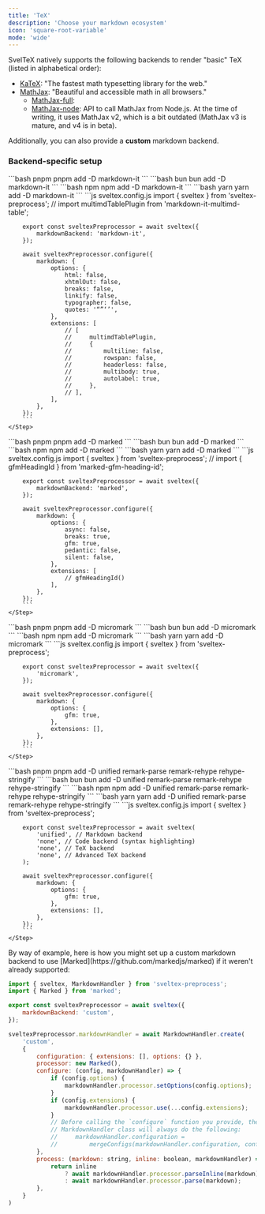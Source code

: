 ```yaml
---
title: 'TeX'
description: 'Choose your markdown ecosystem'
icon: 'square-root-variable'
mode: 'wide'
---
```


SvelTeX natively supports the following backends to render "basic" TeX (listed
in alphabetical order):

-   [KaTeX](https://katex.org): "The fastest math typesetting library for the
    web."
-   [MathJax](http://mathjax.org): "Beautiful and accessible math in all
    browsers."
    - [MathJax-full](https://github.com/mathjax/MathJax-src):
    - [MathJax-node](https://github.com/mathjax/MathJax-node): API to call
      MathJax from Node.js. At the time of writing, it uses MathJax v2, which is
      a bit outdated (MathJax v3 is mature, and v4 is in beta).

Additionally, you can also provide a **custom** markdown backend.

### Backend-specific setup

<Tabs>
<Tab title="Markdown-it">
<Steps>
    <Step title="Install the necessary dependencies">
    <CodeGroup>
        ```bash pnpm
        pnpm add -D markdown-it
        ```
        ```bash bun
        bun add -D markdown-it
        ```
        ```bash npm
        npm add -D markdown-it
        ```
        ```bash yarn
        yarn add -D markdown-it
        ```
    </CodeGroup>
    </Step>
    <Step title="Tell Sveltex to use Markdown-it and customize away!" >
        ```js sveltex.config.js
        import { sveltex } from 'sveltex-preprocess';
        // import multimdTablePlugin from 'markdown-it-multimd-table';

        export const sveltexPreprocessor = await sveltex({
            markdownBackend: 'markdown-it',
        });

        await sveltexPreprocessor.configure({
            markdown: {
                options: {
                    html: false,
                    xhtmlOut: false,
                    breaks: false,
                    linkify: false,
                    typographer: false,
                    quotes: '“”‘’',
                },
                extensions: [
                    // [
                    //     multimdTablePlugin,
                    //     {
                    //         multiline: false,
                    //         rowspan: false,
                    //         headerless: false,
                    //         multibody: true,
                    //         autolabel: true,
                    //     },
                    // ],
                ],
            },
        });
        ```
    </Step>

</Steps>
</Tab>
<Tab title="Marked">
<Steps>
    <Step title="Install the necessary dependencies">
    <CodeGroup>
        ```bash pnpm
        pnpm add -D marked
        ```
        ```bash bun
        bun add -D marked
        ```
        ```bash npm
        npm add -D marked
        ```
        ```bash yarn
        yarn add -D marked
        ```
    </CodeGroup>
    </Step>
    <Step title="Tell SvelTeX to use Marked" >
        ```js sveltex.config.js
        import { sveltex } from 'sveltex-preprocess';
        // import { gfmHeadingId } from 'marked-gfm-heading-id';

        export const sveltexPreprocessor = await sveltex({
            markdownBackend: 'marked',
        });

        await sveltexPreprocessor.configure({
            markdown: {
                options: {
                    async: false,
                    breaks: true,
                    gfm: true,
                    pedantic: false,
                    silent: false,
                },
                extensions: [
                    // gfmHeadingId()
                ],
            },
        });
        ```
    </Step>

</Steps>
</Tab>
<Tab title="Micromark">
<Steps>
    <Step title="Install the necessary dependencies">
    <CodeGroup>
        ```bash pnpm
        pnpm add -D micromark
        ```
        ```bash bun
        bun add -D micromark
        ```
        ```bash npm
        npm add -D micromark
        ```
        ```bash yarn
        yarn add -D micromark
        ```
    </CodeGroup>
    </Step>
    <Step title="Tell SvelTeX to use Micromark" >
        ```js sveltex.config.js
        import { sveltex } from 'sveltex-preprocess';

        export const sveltexPreprocessor = await sveltex({
            'micromark',
        });

        await sveltexPreprocessor.configure({
            markdown: {
                options: {
                    gfm: true,
                },
                extensions: [],
            },
        });
        ```
    </Step>

</Steps>
</Tab>
<Tab title="Unified">
<Steps>
    <Step title="Install the necessary dependencies">
    <CodeGroup>
        ```bash pnpm
        pnpm add -D unified remark-parse remark-rehype rehype-stringify
        ```
        ```bash bun
        bun add -D unified remark-parse remark-rehype rehype-stringify
        ```
        ```bash npm
        npm add -D unified remark-parse remark-rehype rehype-stringify
        ```
        ```bash yarn
        yarn add -D unified remark-parse remark-rehype rehype-stringify
        ```
    </CodeGroup>
    </Step>
    <Step title="Tell SvelTeX to use Unified" >
        ```js sveltex.config.js
        import { sveltex } from 'sveltex-preprocess';

        export const sveltexPreprocessor = await sveltex(
            'unified', // Markdown backend
            'none', // Code backend (syntax highlighting)
            'none', // TeX backend
            'none', // Advanced TeX backend
        );

        await sveltexPreprocessor.configure({
            markdown: {
                options: {
                    gfm: true,
                },
                extensions: [],
            },
        });
        ```
    </Step>

</Steps>
</Tab>
<Tab title="Custom">
By way of example, here is how you might set up a custom markdown backend to use
[Marked](https://github.com/markedjs/marked) if it weren't already supported:

```js sveltex.config.js
import { sveltex, MarkdownHandler } from 'sveltex-preprocess';
import { Marked } from 'marked';

export const sveltexPreprocessor = await sveltex({
    markdownBackend: 'custom',
});

sveltexPreprocessor.markdownHandler = await MarkdownHandler.create(
    'custom',
    {
        configuration: { extensions: [], options: {} },
        processor: new Marked(),
        configure: (config, markdownHandler) => {
            if (config.options) {
                markdownHandler.processor.setOptions(config.options);
            }
            if (config.extensions) {
                markdownHandler.processor.use(...config.extensions);
            }
            // Before calling the `configure` function you provide, the
            // MarkdownHandler class will always do the following:
            //     markdownHandler.configuration =
            //         mergeConfigs(markdownHandler.configuration, config);
        },
        process: (markdown: string, inline: boolean, markdownHandler) => {
            return inline
                ? await markdownHandler.processor.parseInline(markdown)
                : await markdownHandler.processor.parse(markdown);
        },
    }
)
```

</Tab>
</Tabs>
